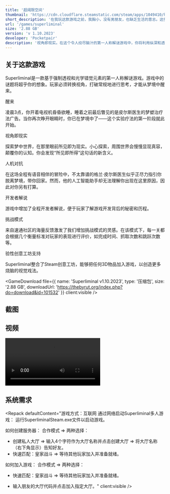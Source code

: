 ```yaml
---
title: '超阈限空间'
thumbnail: 'https://cdn.cloudflare.steamstatic.com/steam/apps/1049410/header_schinese.jpg?t=1663957747'
short_description: '在我玩这款游戏之前，我胸小，没有男朋友，也缺乏生活的意志。这些情况都没有改变，但这款游戏确实不错！'
url: '/games/superliminal'
size: '2.88 GB'
version: 'v 1.10.2023'
developer: 'Pocketpair'
description: '视角即现实。在这个令人绞尽脑汁的第一人称解谜游戏中，你将利用纵深和透视的错觉，改变观察视角，解决一道道看似不可能的谜题，以此逃出超现实的梦境世界。'
---
```




<div className="prose mx-auto">
  <h2 className="text-2xl font-bold">关于这款游戏</h2>

  <ArticalImage src="https://cdn.cloudflare.steamstatic.com/steam/apps/1049410/extras/FastSteamMechanics13mb-best.gif?t=1663957747" client:visible />

  Superliminal是一款基于强制透视和光学错觉元素的第一人称解谜游戏。游戏中的谜题将超乎你的想象。玩家必须转换视角，打破常规地进行思考，才能从梦境中醒来。

  <ArticalImage src="https://cdn.cloudflare.steamstatic.com/steam/apps/1049410/extras/wakeupgif2-6mb.gif?t=1663957747" client:visible />

  <p className="font-bold">醒来</p>

  凌晨3点，你开着电视机昏昏欲睡，睡着之前最后瞥见的是皮尔斯医生的梦塑治疗法广告。当你再次睁开眼睛时，你已在梦境中了——这个实验疗法的第一阶段就此开始。

  <ArticalImage src="https://cdn.cloudflare.steamstatic.com/steam/apps/1049410/extras/perception8mb.gif?t=1663957747" client:visible />

  <p className="font-bold">视角即现实</p>

  探索梦中世界，在那里眼前所见即为现实。小心探索，周围世界会慢慢显现真容，颠覆你的认知。你会发现“所见即所得”这句话的新含义。

  <p className="font-bold">人机对抗</p>

  在这场全程有语音相伴的冒险中，不太靠谱的格兰·皮尔斯医生似乎正尽力指引你脱离梦境，带你回家。然而，他的人工智能助手却无法理解你出现在这里原因，因此对你另有打算。

  <ArticalImage src="https://cdn.cloudflare.steamstatic.com/steam/apps/1049410/extras/DevCom.png?t=1663957747" client:visible />

  <p className="font-bold">开发者解说</p>

  游戏中增加了全程开发者解说，便于玩家了解游戏开发背后的秘密和历程。
  
  <ArticalImage src="https://cdn.cloudflare.steamstatic.com/steam/apps/1049410/extras/challenge-promo.png?t=1663957747" client:visible />

  <p className="font-bold">挑战模式</p>

  来自速通社区的海量反馈激发了我们增加挑战模式的灵感。在该模式下，每一关都会根据几个衡量标准对玩家的表现进行评价，如完成时间、抓取次数和跳跃次数等。

  <p className="font-bold">验性创意工坊支持</p>

  Superliminal整合了Steam创意工坊，能够把任何3D物品加入游戏，以创造更多烧脑的视觉戏法。

  <GameDownload file={{ name: 'Superliminal v1.10.2023', type: '压缩包', size: '2.88 GB', downloadUrl: 'https://thebyrut.org/index.php?do=download&id=101532' }} client:visible />

  <h2 className="text-2xl font-bold">截图</h2>

  <div className="grid sm:grid-cols-3 gap-4">
    <ArticalImage src="https://cdn.cloudflare.steamstatic.com/steam/apps/1049410/ss_ec116fe04a78f76212934c3aa20bf8b38681683d.jpg?t=1663957747" client:visible />
    <ArticalImage src="https://cdn.cloudflare.steamstatic.com/steam/apps/1049410/ss_4a2b446656c93cd3575acc42650ffb79723b020d.jpg?t=1663957747" client:visible />
    <ArticalImage src="https://cdn.cloudflare.steamstatic.com/steam/apps/1049410/ss_55546194e5a1c244be30b31ebc75a311d1b52756.jpg?t=1663957747" client:visible />
    <ArticalImage src="https://cdn.cloudflare.steamstatic.com/steam/apps/1049410/ss_8f0ce3f7da9830c8398e13435599c69068877ce8.jpg?t=1663957747" client:visible />
    <ArticalImage src="https://cdn.cloudflare.steamstatic.com/steam/apps/1049410/ss_4662979fe52096848d83de9e7da01e164a8ca658.jpg?t=1663957747" client:visible />
    <ArticalImage src="https://cdn.cloudflare.steamstatic.com/steam/apps/1049410/ss_ff02982d53521a255cdb49a893d80be7963c7019.jpg?t=1663957747" client:visible />
  </div>

  <h2 className="text-2xl font-bold">视频</h2>

  <video class="rounded-lg border shadow-lg" src="https://cdn.cloudflare.steamstatic.com/steam/apps/256859198/movie480_vp9.webm?t=1636132433" controls></video>

  <h2 className="text-2xl font-bold">系统需求</h2>

  <Repack
    defaultContent="游戏方式：互联网
通过网络启动Superliminal多人游戏：
运行SuperliminalSteam.exe文件以启动游戏。

如何创建服务器：
合作模式 => 两种选择：
- 创建私人大厅 => 输入4个字符作为大厅名称并点击创建大厅 => 将大厅名称（右下角显示）告知好友。
- 快速匹配：皇家战斗 => 等待其他玩家加入并准备就绪。

如何加入游戏：
合作模式 => 两种选择：
- 快速匹配：皇家战斗 => 等待其他玩家加入并准备就绪。
- 输入朋友的大厅代码并点击加入指定大厅。"
    client:visible
  />

  <AppreciateQRCodes client:visible />
</div>
